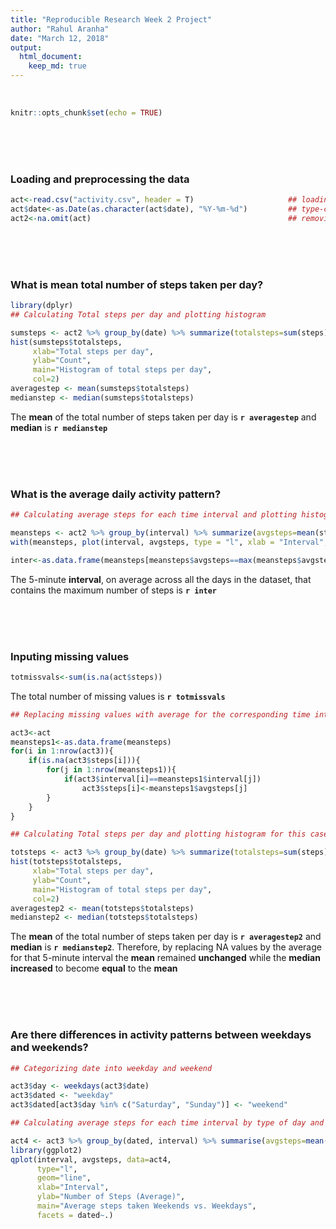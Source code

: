 ---
title: "Reproducible Research Week 2 Project"
author: "Rahul Aranha"
date: "March 12, 2018"
output: 
  html_document:
    keep_md: true
---

<br>
```{r setup, include=FALSE}
knitr::opts_chunk$set(echo = TRUE)
```
<br><br><br>
<h3>Loading and preprocessing the data</h3>

```{r first}
act<-read.csv("activity.csv", header = T)                     ## loading the file
act$date<-as.Date(as.character(act$date), "%Y-%m-%d")         ## type-casting into date
act2<-na.omit(act)                                            ## removing NA values
```
<br><br><br>
<h3>What is mean total number of steps taken per day?</h3>

```{r second}
library(dplyr)
## Calculating Total steps per day and plotting histogram

sumsteps <- act2 %>% group_by(date) %>% summarize(totalsteps=sum(steps))
hist(sumsteps$totalsteps, 
     xlab="Total steps per day", 
     ylab="Count", 
     main="Histogram of total steps per day",
     col=2)
averagestep <- mean(sumsteps$totalsteps)
medianstep <- median(sumsteps$totalsteps)
```
The <b>mean</b> of the total number of steps taken per day is <b>`r averagestep`</b> and 
<b>median</b> is <b>`r medianstep`</b>

<br><br><br>
<h3>What is the average daily activity pattern?</h3>

```{r third}
## Calculating average steps for each time interval and plotting histogram

meansteps <- act2 %>% group_by(interval) %>% summarize(avgsteps=mean(steps))
with(meansteps, plot(interval, avgsteps, type = "l", xlab = "Interval", ylab = "Average steps", main = "Time series plot of Average vs Time"))

inter<-as.data.frame(meansteps[meansteps$avgsteps==max(meansteps$avgsteps),1])
```
The 5-minute <b>interval</b>, on average across all the days in the dataset, that contains the maximum number of steps is <b>`r inter`</b>

<br><br><br>
<h3>Inputing missing values</h3>

```{r fourth1}
totmissvals<-sum(is.na(act$steps))
```
The total number of missing values is <b>`r totmissvals`</b>

```{r fourth2}
## Replacing missing values with average for the corresponding time interval

act3<-act
meansteps1<-as.data.frame(meansteps)
for(i in 1:nrow(act3)){
    if(is.na(act3$steps[i])){
        for(j in 1:nrow(meansteps1)){
            if(act3$interval[i]==meansteps1$interval[j])
                act3$steps[i]<-meansteps1$avgsteps[j]
        }
    }
}

## Calculating Total steps per day and plotting histogram for this case

totsteps <- act3 %>% group_by(date) %>% summarize(totalsteps=sum(steps))
hist(totsteps$totalsteps, 
     xlab="Total steps per day", 
     ylab="Count", 
     main="Histogram of total steps per day",
     col=2)
averagestep2 <- mean(totsteps$totalsteps)
medianstep2 <- median(totsteps$totalsteps)
```
The <b>mean</b> of the total number of steps taken per day is <b>`r averagestep2`</b> and 
<b>median</b> is <b>`r medianstep2`</b>. Therefore, by replacing NA values by the average for that 5-minute interval the <b>mean</b> remained <b>unchanged</b> while the <b>median increased</b> to become <b>equal</b> to the <b>mean</b>

<br><br><br>
<h3>Are there differences in activity patterns between weekdays and weekends?</h3>

```{r fifth}
## Categorizing date into weekday and weekend

act3$day <- weekdays(act3$date)
act3$dated <- "weekday"
act3$dated[act3$day %in% c("Saturday", "Sunday")] <- "weekend"

## Calculating average steps for each time interval by type of day and plotting histogram

act4 <- act3 %>% group_by(dated, interval) %>% summarise(avgsteps=mean(steps))
library(ggplot2)
qplot(interval, avgsteps, data=act4,
      type="l",
      geom="line",
      xlab="Interval",
      ylab="Number of Steps (Average)",
      main="Average steps taken Weekends vs. Weekdays",
      facets = dated~.)
```

